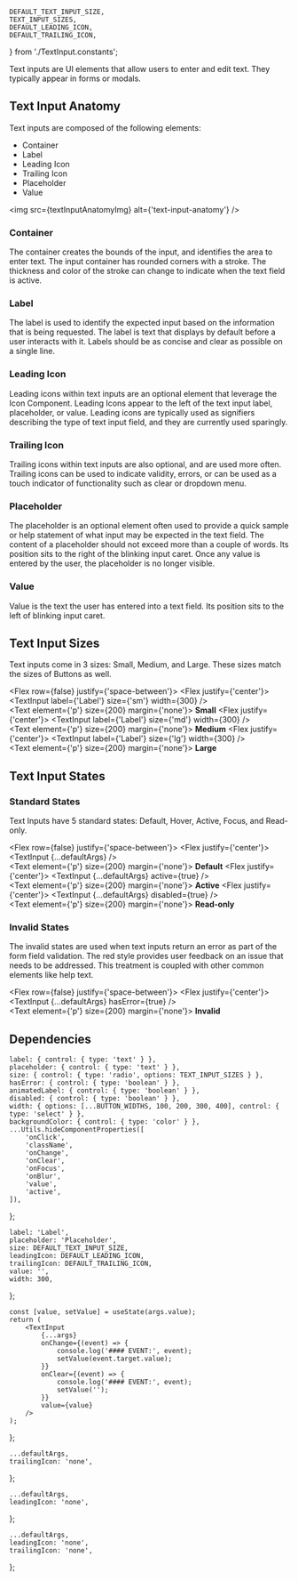     DEFAULT_TEXT_INPUT_SIZE,
    TEXT_INPUT_SIZES,
    DEFAULT_LEADING_ICON,
    DEFAULT_TRAILING_ICON,
} from './TextInput.constants';

<Meta component={TextInput} title="Components/TextInput" />

<Title>Text Inputs</Title>

<Subtitle>
    Text inputs are UI elements that allow users to enter and edit text. They typically appear in
    forms or modals.
</Subtitle>

## Text Input Anatomy

Text inputs are composed of the following elements:

-   Container
-   Label
-   Leading Icon
-   Trailing Icon
-   Placeholder
-   Value

<img src={textInputAnatomyImg} alt={'text-input-anatomy'} />

### Container

The container creates the bounds of the input, and identifies the area to enter text. The input container has rounded corners with a stroke. The thickness and color of the stroke can change to indicate when the text field is active.

### Label

The label is used to identify the expected input based on the information that is being requested. The label is text that displays by default before a user interacts with it. Labels should be as concise and clear as possible on a single line.

### Leading Icon

Leading icons within text inputs are an optional element that leverage the Icon Component. Leading Icons appear to the left of the text input label, placeholder, or value. Leading icons are typically used as signifiers describing the type of text input field, and they are currently used sparingly.

### Trailing Icon

Trailing icons within text inputs are also optional, and are used more often. Trailing icons can be used to indicate validity, errors, or can be used as a touch indicator of functionality such as clear or dropdown menu.

### Placeholder

The placeholder is an optional element often used to provide a quick sample or help statement of what input may be expected in the text field. The content of a placeholder should not exceed more than a couple of words. Its position sits to the right of the blinking input caret. Once any value is entered by the user, the placeholder is no longer visible.

### Value

Value is the text the user has entered into a text field. Its position sits to the left of blinking input caret.

## Text Input Sizes

Text inputs come in 3 sizes: Small, Medium, and Large. These sizes match the sizes of Buttons as well.

<Flex row={false} justify={'space-between'}>
    <Flex justify={'center'}>
        <TextInput label={'Label'} size={'sm'} width={300} />
        <br />
        <Text element={'p'} size={200} margin={'none'}>
            <strong>Small</strong>
        </Text>
    </Flex>
    <Flex justify={'center'}>
        <TextInput label={'Label'} size={'md'} width={300} />
        <br />
        <Text element={'p'} size={200} margin={'none'}>
            <strong>Medium</strong>
        </Text>
    </Flex>
    <Flex justify={'center'}>
        <TextInput label={'Label'} size={'lg'} width={300} />
        <br />
        <Text element={'p'} size={200} margin={'none'}>
            <strong>Large</strong>
        </Text>
    </Flex>
</Flex>

## Text Input States

### Standard States

Text Inputs have 5 standard states: Default, Hover, Active, Focus, and Read-only.

<Flex row={false} justify={'space-between'}>
    <Flex justify={'center'}>
        <TextInput {...defaultArgs} />
        <br />
        <Text element={'p'} size={200} margin={'none'}>
            <strong>Default</strong>
        </Text>
    </Flex>
    <Flex justify={'center'}>
        <TextInput {...defaultArgs} active={true} />
        <br />
        <Text element={'p'} size={200} margin={'none'}>
            <strong>Active</strong>
        </Text>
    </Flex>
    <Flex justify={'center'}>
        <TextInput {...defaultArgs} disabled={true} />
        <br />
        <Text element={'p'} size={200} margin={'none'}>
            <strong>Read-only</strong>
        </Text>
    </Flex>
</Flex>

### Invalid States

The invalid states are used when text inputs return an error as part of the form field validation. The red style provides user feedback on an issue that needs to be addressed. This treatment is coupled with other common elements like help text.

<Flex row={false} justify={'space-between'}>
    <Flex justify={'center'}>
        <TextInput {...defaultArgs} hasError={true} />
        <br />
        <Text element={'p'} size={200} margin={'none'}>
            <strong>Invalid</strong>
        </Text>
    </Flex>
</Flex>

## Dependencies

<ArgsTable of={TextInput} exclude={[...DEFAULT_ARGUMENTS_TABLE_EXCLUSION]} />

    label: { control: { type: 'text' } },
    placeholder: { control: { type: 'text' } },
    size: { control: { type: 'radio', options: TEXT_INPUT_SIZES } },
    hasError: { control: { type: 'boolean' } },
    animatedLabel: { control: { type: 'boolean' } },
    disabled: { control: { type: 'boolean' } },
    width: { options: [...BUTTON_WIDTHS, 100, 200, 300, 400], control: { type: 'select' } },
    backgroundColor: { control: { type: 'color' } },
    ...Utils.hideComponentProperties([
        'onClick',
        'className',
        'onChange',
        'onClear',
        'onFocus',
        'onBlur',
        'value',
        'active',
    ]),
};

    label: 'Label',
    placeholder: 'Placeholder',
    size: DEFAULT_TEXT_INPUT_SIZE,
    leadingIcon: DEFAULT_LEADING_ICON,
    trailingIcon: DEFAULT_TRAILING_ICON,
    value: '',
    width: 300,
};

    const [value, setValue] = useState(args.value);
    return (
        <TextInput
            {...args}
            onChange={(event) => {
                console.log('#### EVENT:', event);
                setValue(event.target.value);
            }}
            onClear={(event) => {
                console.log('#### EVENT:', event);
                setValue('');
            }}
            value={value}
        />
    );
};

    ...defaultArgs,
    trailingIcon: 'none',
};

    ...defaultArgs,
    leadingIcon: 'none',
};

    ...defaultArgs,
    leadingIcon: 'none',
    trailingIcon: 'none',
};

<Canvas hidden>
    <Story
        name="Default"
        argTypes={argTypes}
        args={{
            ...defaultArgs,
        }}
    >
        {(args) => <ControlledTextInput {...args} />}
    </Story>
    <Story
        name="No trailing icon"
        argTypes={argTypes}
        args={{
            ...noTrailingIconArgs,
        }}
    >
        {(args) => <TextInput {...args} />}
    </Story>
    <Story
        name="No leading icon"
        argTypes={argTypes}
        args={{
            ...noLeadingIconArgs,
        }}
    >
        {(args) => <ControlledTextInput {...args} />}
    </Story>
    <Story
        name="No icons"
        argTypes={argTypes}
        args={{
            ...noIconArgs,
        }}
    >
        {(args) => <TextInput {...args} />}
    </Story>
</Canvas>
